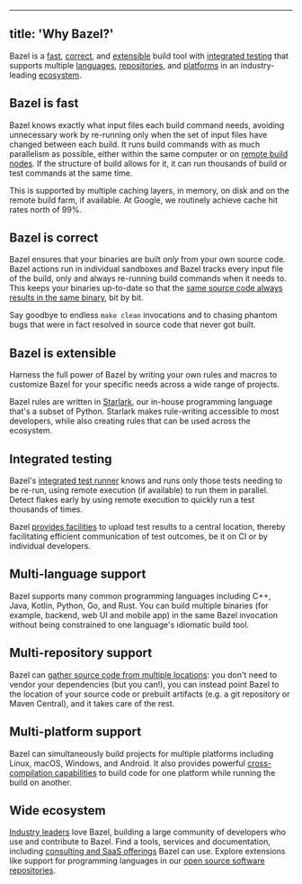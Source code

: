 
---
title: 'Why Bazel?'
---



Bazel is a [fast](#fast), [correct](#correct), and [extensible](#extensible)
build tool with [integrated testing](#integrated-testing) that supports multiple
[languages](#multi-language), [repositories](#multi-repository), and
[platforms](#multi-platform) in an industry-leading [ecosystem](#ecosystem).

## Bazel is fast

Bazel knows exactly what input files each build command needs, avoiding
unnecessary work by re-running only when the set of input files have
changed between each build.
It runs build commands with as much parallelism as possible, either within the
same computer or on [remote build nodes](/remote/rbe). If the structure of build
allows for it, it can run thousands of build or test commands at the same time.

This is supported by multiple caching layers, in memory, on disk and on the
remote build farm, if available. At Google, we routinely achieve cache hit rates
north of 99%.

## Bazel is correct

Bazel ensures that your binaries are built *only* from your own
source code. Bazel actions run in individual sandboxes and Bazel tracks
every input file of the build, only and always re-running build
commands when it needs to. This keeps your binaries up-to-date so that the
[same source code always results in the same binary](/basics/hermeticity), bit
by bit.

Say goodbye to endless `make clean` invocations and to chasing phantom bugs
that were in fact resolved in source code that never got built.

## Bazel is extensible

Harness the full power of Bazel by writing your own rules and macros to
customize Bazel for your specific needs across a wide range of projects.

Bazel rules are written in [Starlark](/rules/language), our
in-house programming language that's a subset of Python. Starlark makes
rule-writing accessible to most developers, while also creating rules that can
be used across the ecosystem.

## Integrated testing

Bazel's [integrated test runner](/docs/user-manual#running-tests)
knows and runs only those tests needing to be re-run, using remote execution
(if available) to run them in parallel. Detect flakes early by using remote
execution to quickly run a test thousands of times.

Bazel [provides facilities](/remote/bep) to upload test results to a central
location, thereby facilitating efficient communication of test outcomes, be it
on CI or by individual developers.

## Multi-language support

Bazel supports many common programming languages including C++, Java,
Kotlin, Python, Go, and Rust. You can build multiple binaries (for example,
backend, web UI and mobile app) in the same Bazel invocation without being
constrained to one language's idiomatic build tool.

## Multi-repository support

Bazel can [gather source code from multiple locations](/external/overview): you
don't need to vendor your dependencies (but you can!), you can instead point
Bazel to the location of your source code or prebuilt artifacts (e.g. a git
repository or Maven Central), and it takes care of the rest.

## Multi-platform support

Bazel can simultaneously build projects for multiple platforms including Linux,
macOS, Windows, and Android. It also provides powerful
[cross-compilation capabilities](/extending/platforms) to build code for one
platform while running the build on another.

## Wide ecosystem

[Industry leaders](/community/users) love Bazel, building a large
community of developers who use and contribute to Bazel. Find a tools, services
and documentation, including [consulting and SaaS offerings](/community/experts)
Bazel can use. Explore extensions like support for programming languages in
our [open source software repositories](/rules).
